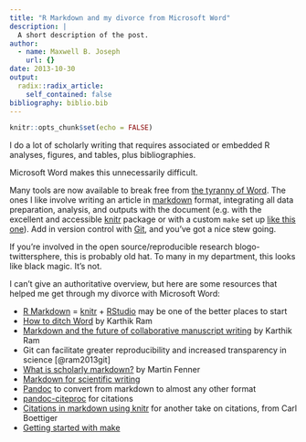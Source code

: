 ```yaml
---
title: "R Markdown and my divorce from Microsoft Word"
description: |
  A short description of the post.
author:
  - name: Maxwell B. Joseph
    url: {}
date: 2013-10-30
output:
  radix::radix_article:
    self_contained: false
bibliography: biblio.bib
---
```


```r
knitr::opts_chunk$set(echo = FALSE)
```

I do a lot of scholarly writing that requires associated or embedded R analyses, 
figures, and tables, plus bibliographies.

Microsoft Word makes this unnecessarily difficult.

Many tools are now available to break free from 
[the tyranny of Word](http://www.antipope.org/charlie/blog-static/2013/10/why-microsoft-word-must-die.html).
The ones I like involve writing an article in
[markdown](http://daringfireball.net/projects/markdown/) format, integrating all 
data preparation, analysis, and outputs with the document (e.g. with the 
excellent and accessible [knitr](http://yihui.name/knitr/) package or with a 
custom `make` set up 
[like this one](https://github.com/mbjoseph/project-template)).
Add in version control with [Git](http://git-scm.com/), and you've got a nice 
stew going.

If you're involved in the open source/reproducible research blogo-twittersphere, 
this is probably old hat.
To many in my department, this looks like black magic.
It's not.

I can't give an authoritative overview, but here are some resources that helped 
me get through my divorce with Microsoft Word:

- [R Markdown](https://rmarkdown.rstudio.com/authoring_quick_tour.html) = [knitr](http://yihui.name/knitr/) + [RStudio](http://www.rstudio.com/) may be one of the better places to start
- [How to ditch Word](http://old.inundata.org/2012/12/04/how-to-ditch-word/index.html) by Karthik Ram
- [Markdown and the future of collaborative manuscript writing](http://inundata.org/2012/06/01/markdown-and-the-future-of-collaborative-manuscript-writing/) by Karthik Ram
- Git can facilitate greater reproducibility and increased transparency in science [@ram2013git]
- [What is scholarly markdown?](http://blog.martinfenner.org/2013/06/17/what-is-scholarly-markdown/) by Martin Fenner
- [Markdown for scientific writing](https://github.com/karthikram/markdown_science)
- [Pandoc](http://johnmacfarlane.net/pandoc/index.html) to convert from markdown to almost any other format
- [pandoc-citeproc](http://hackage.haskell.org/package/pandoc-citeproc) for citations
- [Citations in markdown using knitr](http://carlboettiger.info/2012/03/24/citations-in-markdown-using-knitr.html) for another take on citations, from Carl Boettiger
- [Getting started with make](http://linux.omnipotent.net/article.php?article_id=7822)
